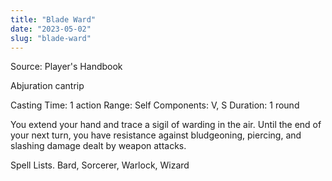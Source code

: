 ```yaml
---
title: "Blade Ward"
date: "2023-05-02"
slug: "blade-ward"
---
```


Source: Player's Handbook

Abjuration cantrip

Casting Time: 1 action 
Range: Self
Components: V, S
Duration: 1 round

You extend your hand and trace a sigil of warding in the air. 
Until the end of your next turn, you have resistance against bludgeoning, piercing, 
and slashing damage dealt by weapon attacks.

Spell Lists. Bard, Sorcerer, Warlock, Wizard